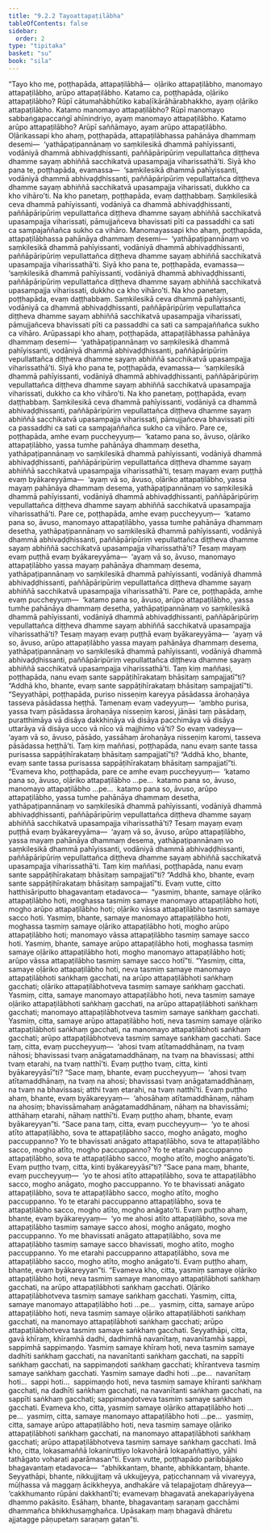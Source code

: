 ```yaml
---
title: "9.2.2 Tayoattapaṭilābha"
tableOfContents: false
sidebar:
  order: 2
type: "tipitaka"
basket: "su"
book: "sila"
---
```



<DynamicBreadcrumb />

<Division number="428" book="sila" bookNo="6" page="180">

<Paragraph number="745" book="sila">
“Tayo kho me, poṭṭhapāda, attapaṭilābhā—  oḷāriko attapaṭilābho, manomayo attapaṭilābho, arūpo attapaṭilābho. Katamo ca, poṭṭhapāda, oḷāriko attapaṭilābho? Rūpī cātumahābhūtiko kabaḷīkārāhārabhakkho, ayaṃ oḷāriko attapaṭilābho. Katamo manomayo attapaṭilābho? Rūpī manomayo sabbaṅgapaccaṅgī ahīnindriyo, ayaṃ manomayo attapaṭilābho. Katamo arūpo attapaṭilābho? Arūpī saññāmayo, ayaṃ arūpo attapaṭilābho.
</Paragraph>

</Division>
<Division number="429" book="sila" bookNo="6" page="181">

<Paragraph number="746" book="sila">
Oḷārikassapi kho ahaṃ, poṭṭhapāda, attapaṭilābhassa pahānāya dhammaṃ desemi—  ‘yathāpaṭipannānaṃ vo saṃkilesikā dhammā pahīyissanti, vodāniyā dhammā abhivaḍḍhissanti, paññāpāripūriṃ vepullattañca diṭṭheva dhamme sayaṃ abhiññā sacchikatvā upasampajja viharissathā’ti. Siyā kho pana te, poṭṭhapāda, evamassa—  ‘saṃkilesikā dhammā pahīyissanti, vodāniyā dhammā abhivaḍḍhissanti, paññāpāripūriṃ vepullattañca diṭṭheva dhamme sayaṃ abhiññā sacchikatvā upasampajja viharissati, dukkho ca kho vihāro’ti. Na kho panetaṃ, poṭṭhapāda, evaṃ daṭṭhabbaṃ. Saṃkilesikā ceva dhammā pahīyissanti, vodāniyā ca dhammā abhivaḍḍhissanti, paññāpāripūriṃ vepullattañca diṭṭheva dhamme sayaṃ abhiññā sacchikatvā upasampajja viharissati, pāmujjañceva bhavissati pīti ca passaddhi ca sati ca sampajaññañca sukho ca vihāro.
</Paragraph>

</Division>
<Division number="430" book="sila" bookNo="6" page="181">

<Paragraph number="747" book="sila">
Manomayassapi kho ahaṃ, poṭṭhapāda, attapaṭilābhassa pahānāya dhammaṃ desemi—  ‘yathāpaṭipannānaṃ vo saṃkilesikā dhammā pahīyissanti, vodāniyā dhammā abhivaḍḍhissanti, paññāpāripūriṃ vepullattañca diṭṭheva dhamme sayaṃ abhiññā sacchikatvā upasampajja viharissathā’ti. Siyā kho pana te, poṭṭhapāda, evamassa—  ‘saṃkilesikā dhammā pahīyissanti, vodāniyā dhammā abhivaḍḍhissanti, paññāpāripūriṃ vepullattañca diṭṭheva dhamme sayaṃ abhiññā sacchikatvā upasampajja viharissati, dukkho ca kho vihāro’ti. Na kho panetaṃ, poṭṭhapāda, evaṃ daṭṭhabbaṃ. Saṃkilesikā ceva dhammā pahīyissanti, vodāniyā ca dhammā abhivaḍḍhissanti, paññāpāripūriṃ vepullattañca diṭṭheva dhamme sayaṃ abhiññā sacchikatvā upasampajja viharissati, pāmujjañceva bhavissati pīti ca passaddhi ca sati ca sampajaññañca sukho ca vihāro.
</Paragraph>

</Division>
<Division number="431" book="sila" bookNo="6" page="181">

<Paragraph number="748" book="sila">
Arūpassapi kho ahaṃ, poṭṭhapāda, attapaṭilābhassa pahānāya dhammaṃ desemi—  ‘yathāpaṭipannānaṃ vo saṃkilesikā dhammā pahīyissanti, vodāniyā dhammā abhivaḍḍhissanti, paññāpāripūriṃ vepullattañca diṭṭheva dhamme sayaṃ abhiññā sacchikatvā upasampajja viharissathā’ti. Siyā kho pana te, poṭṭhapāda, evamassa—  ‘saṃkilesikā dhammā pahīyissanti, vodāniyā dhammā abhivaḍḍhissanti, paññāpāripūriṃ vepullattañca diṭṭheva dhamme sayaṃ abhiññā sacchikatvā upasampajja viharissati, dukkho ca kho vihāro’ti. Na kho panetaṃ, poṭṭhapāda, evaṃ daṭṭhabbaṃ. Saṃkilesikā ceva dhammā pahīyissanti, vodāniyā ca dhammā abhivaḍḍhissanti, paññāpāripūriṃ vepullattañca diṭṭheva dhamme sayaṃ abhiññā sacchikatvā upasampajja viharissati, pāmujjañceva bhavissati pīti ca passaddhi ca sati ca sampajaññañca sukho ca vihāro.
</Paragraph>

</Division>
<Division number="432" book="sila" bookNo="6" page="182">

<Paragraph number="749" book="sila">
Pare ce, poṭṭhapāda, amhe evaṃ puccheyyuṃ—  ‘katamo pana so, āvuso, oḷāriko attapaṭilābho, yassa tumhe pahānāya dhammaṃ desetha, yathāpaṭipannānaṃ vo saṃkilesikā dhammā pahīyissanti, vodāniyā dhammā abhivaḍḍhissanti, paññāpāripūriṃ vepullattañca diṭṭheva dhamme sayaṃ abhiññā sacchikatvā upasampajja viharissathā’ti, tesaṃ mayaṃ evaṃ puṭṭhā evaṃ byākareyyāma—  ‘ayaṃ vā so, āvuso, oḷāriko attapaṭilābho, yassa mayaṃ pahānāya dhammaṃ desema, yathāpaṭipannānaṃ vo saṃkilesikā dhammā pahīyissanti, vodāniyā dhammā abhivaḍḍhissanti, paññāpāripūriṃ vepullattañca diṭṭheva dhamme sayaṃ abhiññā sacchikatvā upasampajja viharissathā’ti.
</Paragraph>

</Division>
<Division number="433" book="sila" bookNo="6" page="182">

<Paragraph number="750" book="sila">
Pare ce, poṭṭhapāda, amhe evaṃ puccheyyuṃ—  ‘katamo pana so, āvuso, manomayo attapaṭilābho, yassa tumhe pahānāya dhammaṃ desetha, yathāpaṭipannānaṃ vo saṃkilesikā dhammā pahīyissanti, vodāniyā dhammā abhivaḍḍhissanti, paññāpāripūriṃ vepullattañca diṭṭheva dhamme sayaṃ abhiññā sacchikatvā upasampajja viharissathā’ti? Tesaṃ mayaṃ evaṃ puṭṭhā evaṃ byākareyyāma—  ‘ayaṃ vā so, āvuso, manomayo attapaṭilābho yassa mayaṃ pahānāya dhammaṃ desema, yathāpaṭipannānaṃ vo saṃkilesikā dhammā pahīyissanti, vodāniyā dhammā abhivaḍḍhissanti, paññāpāripūriṃ vepullattañca diṭṭheva dhamme sayaṃ abhiññā sacchikatvā upasampajja viharissathā’ti.
</Paragraph>

</Division>
<Division number="434" book="sila" bookNo="6" page="182">

<Paragraph number="751" book="sila">
Pare ce, poṭṭhapāda, amhe evaṃ puccheyyuṃ—  ‘katamo pana so, āvuso, arūpo attapaṭilābho, yassa tumhe pahānāya dhammaṃ desetha, yathāpaṭipannānaṃ vo saṃkilesikā dhammā pahīyissanti, vodāniyā dhammā abhivaḍḍhissanti, paññāpāripūriṃ vepullattañca diṭṭheva dhamme sayaṃ abhiññā sacchikatvā upasampajja viharissathā’ti? Tesaṃ mayaṃ evaṃ puṭṭhā evaṃ byākareyyāma—  ‘ayaṃ vā so, āvuso, arūpo attapaṭilābho yassa mayaṃ pahānāya dhammaṃ desema, yathāpaṭipannānaṃ vo saṃkilesikā dhammā pahīyissanti, vodāniyā dhammā abhivaḍḍhissanti, paññāpāripūriṃ vepullattañca diṭṭheva dhamme sayaṃ abhiññā sacchikatvā upasampajja viharissathā’ti.
</Paragraph>

<Paragraph number="752" book="sila">
Taṃ kiṃ maññasi, poṭṭhapāda, nanu evaṃ sante sappāṭihīrakataṃ bhāsitaṃ sampajjatī”ti? “Addhā kho, bhante, evaṃ sante sappāṭihīrakataṃ bhāsitaṃ sampajjatī”ti.
</Paragraph>

</Division>
<Division number="435" book="sila" bookNo="6" page="183">

<Paragraph number="753" book="sila">
“Seyyathāpi, poṭṭhapāda, puriso nisseṇiṃ kareyya pāsādassa ārohaṇāya tasseva pāsādassa heṭṭhā. Tamenaṃ evaṃ vadeyyuṃ—  ‘ambho purisa, yassa tvaṃ pāsādassa ārohaṇāya nisseṇiṃ karosi, jānāsi taṃ pāsādaṃ, puratthimāya vā disāya dakkhiṇāya vā disāya pacchimāya vā disāya uttarāya vā disāya ucco vā nīco vā majjhimo vā’ti? So evaṃ vadeyya—  ‘ayaṃ vā so, āvuso, pāsādo, yassāhaṃ ārohaṇāya nisseṇiṃ karomi, tasseva pāsādassa heṭṭhā’ti.
</Paragraph>

<Paragraph number="754" book="sila">
Taṃ kiṃ maññasi, poṭṭhapāda, nanu evaṃ sante tassa purisassa sappāṭihīrakataṃ bhāsitaṃ sampajjatī”ti? “Addhā kho, bhante, evaṃ sante tassa purisassa sappāṭihīrakataṃ bhāsitaṃ sampajjatī”ti.
</Paragraph>

</Division>
<Division number="436" book="sila" bookNo="6" page="183">

<Paragraph number="755" book="sila">
“Evameva kho, poṭṭhapāda, pare ce amhe evaṃ puccheyyuṃ—  ‘katamo pana so, āvuso, oḷāriko attapaṭilābho …pe…  katamo pana so, āvuso, manomayo attapaṭilābho …pe…  katamo pana so, āvuso, arūpo attapaṭilābho, yassa tumhe pahānāya dhammaṃ desetha, yathāpaṭipannānaṃ vo saṃkilesikā dhammā pahīyissanti, vodāniyā dhammā abhivaḍḍhissanti, paññāpāripūriṃ vepullattañca diṭṭheva dhamme sayaṃ abhiññā sacchikatvā upasampajja viharissathā’ti? Tesaṃ mayaṃ evaṃ puṭṭhā evaṃ byākareyyāma—  ‘ayaṃ vā so, āvuso, arūpo attapaṭilābho, yassa mayaṃ pahānāya dhammaṃ desema, yathāpaṭipannānaṃ vo saṃkilesikā dhammā pahīyissanti, vodāniyā dhammā abhivaḍḍhissanti, paññāpāripūriṃ vepullattañca diṭṭheva dhamme sayaṃ abhiññā sacchikatvā upasampajja viharissathā’ti.
</Paragraph>

<Paragraph number="756" book="sila">
Taṃ kiṃ maññasi, poṭṭhapāda, nanu evaṃ sante sappāṭihīrakataṃ bhāsitaṃ sampajjatī”ti? “Addhā kho, bhante, evaṃ sante sappāṭihīrakataṃ bhāsitaṃ sampajjatī”ti.
</Paragraph>

</Division>
<Division number="437" book="sila" bookNo="6" page="184">

<Paragraph number="757" book="sila">
Evaṃ vutte, citto hatthisāriputto bhagavantaṃ etadavoca—  “yasmiṃ, bhante, samaye oḷāriko attapaṭilābho hoti, moghassa tasmiṃ samaye manomayo attapaṭilābho hoti, mogho arūpo attapaṭilābho hoti; oḷāriko vāssa attapaṭilābho tasmiṃ samaye sacco hoti. Yasmiṃ, bhante, samaye manomayo attapaṭilābho hoti, moghassa tasmiṃ samaye oḷāriko attapaṭilābho hoti, mogho arūpo attapaṭilābho hoti; manomayo vāssa attapaṭilābho tasmiṃ samaye sacco hoti. Yasmiṃ, bhante, samaye arūpo attapaṭilābho hoti, moghassa tasmiṃ samaye oḷāriko attapaṭilābho hoti, mogho manomayo attapaṭilābho hoti; arūpo vāssa attapaṭilābho tasmiṃ samaye sacco hotī”ti.
</Paragraph>

<Paragraph number="758" book="sila">
“Yasmiṃ, citta, samaye oḷāriko attapaṭilābho hoti, neva tasmiṃ samaye manomayo attapaṭilābhoti saṅkhaṃ gacchati, na arūpo attapaṭilābhoti saṅkhaṃ gacchati; oḷāriko attapaṭilābhotveva tasmiṃ samaye saṅkhaṃ gacchati. Yasmiṃ, citta, samaye manomayo attapaṭilābho hoti, neva tasmiṃ samaye oḷāriko attapaṭilābhoti saṅkhaṃ gacchati, na arūpo attapaṭilābhoti saṅkhaṃ gacchati; manomayo attapaṭilābhotveva tasmiṃ samaye saṅkhaṃ gacchati. Yasmiṃ, citta, samaye arūpo attapaṭilābho hoti, neva tasmiṃ samaye oḷāriko attapaṭilābhoti saṅkhaṃ gacchati, na manomayo attapaṭilābhoti saṅkhaṃ gacchati; arūpo attapaṭilābhotveva tasmiṃ samaye saṅkhaṃ gacchati.
</Paragraph>

</Division>
<Division number="438" book="sila" bookNo="6" page="184">

<Paragraph number="759" book="sila">
Sace taṃ, citta, evaṃ puccheyyuṃ—  ‘ahosi tvaṃ atītamaddhānaṃ, na tvaṃ nāhosi; bhavissasi tvaṃ anāgatamaddhānaṃ, na tvaṃ na bhavissasi; atthi tvaṃ etarahi, na tvaṃ natthī’ti. Evaṃ puṭṭho tvaṃ, citta, kinti byākareyyāsī”ti?
</Paragraph>

<Paragraph number="760" book="sila">
“Sace maṃ, bhante, evaṃ puccheyyuṃ—  ‘ahosi tvaṃ atītamaddhānaṃ, na tvaṃ na ahosi; bhavissasi tvaṃ anāgatamaddhānaṃ, na tvaṃ na bhavissasi; atthi tvaṃ etarahi, na tvaṃ natthī’ti. Evaṃ puṭṭho ahaṃ, bhante, evaṃ byākareyyaṃ—  ‘ahosāhaṃ atītamaddhānaṃ, nāhaṃ na ahosiṃ; bhavissāmahaṃ anāgatamaddhānaṃ, nāhaṃ na bhavissāmi; atthāhaṃ etarahi, nāhaṃ natthī’ti. Evaṃ puṭṭho ahaṃ, bhante, evaṃ byākareyyan”ti.
</Paragraph>

<Paragraph number="761" book="sila">
“Sace pana taṃ, citta, evaṃ puccheyyuṃ—  ‘yo te ahosi atīto attapaṭilābho, sova te attapaṭilābho sacco, mogho anāgato, mogho paccuppanno? Yo te bhavissati anāgato attapaṭilābho, sova te attapaṭilābho sacco, mogho atīto, mogho paccuppanno? Yo te etarahi paccuppanno attapaṭilābho, sova te attapaṭilābho sacco, mogho atīto, mogho anāgato’ti. Evaṃ puṭṭho tvaṃ, citta, kinti byākareyyāsī”ti?
</Paragraph>

<Paragraph number="762" book="sila">
“Sace pana maṃ, bhante, evaṃ puccheyyuṃ—  ‘yo te ahosi atīto attapaṭilābho, sova te attapaṭilābho sacco, mogho anāgato, mogho paccuppanno. Yo te bhavissati anāgato attapaṭilābho, sova te attapaṭilābho sacco, mogho atīto, mogho paccuppanno. Yo te etarahi paccuppanno attapaṭilābho, sova te attapaṭilābho sacco, mogho atīto, mogho anāgato’ti. Evaṃ puṭṭho ahaṃ, bhante, evaṃ byākareyyaṃ—  ‘yo me ahosi atīto attapaṭilābho, sova me attapaṭilābho tasmiṃ samaye sacco ahosi, mogho anāgato, mogho paccuppanno. Yo me bhavissati anāgato attapaṭilābho, sova me attapaṭilābho tasmiṃ samaye sacco bhavissati, mogho atīto, mogho paccuppanno. Yo me etarahi paccuppanno attapaṭilābho, sova me attapaṭilābho sacco, mogho atīto, mogho anāgato’ti. Evaṃ puṭṭho ahaṃ, bhante, evaṃ byākareyyan”ti.
</Paragraph>

</Division>
<Division number="439" book="sila" bookNo="6" page="186">

<Paragraph number="763" book="sila">
“Evameva kho, citta, yasmiṃ samaye oḷāriko attapaṭilābho hoti, neva tasmiṃ samaye manomayo attapaṭilābhoti saṅkhaṃ gacchati, na arūpo attapaṭilābhoti saṅkhaṃ gacchati. Oḷāriko attapaṭilābhotveva tasmiṃ samaye saṅkhaṃ gacchati. Yasmiṃ, citta, samaye manomayo attapaṭilābho hoti …pe…  yasmiṃ, citta, samaye arūpo attapaṭilābho hoti, neva tasmiṃ samaye oḷāriko attapaṭilābhoti saṅkhaṃ gacchati, na manomayo attapaṭilābhoti saṅkhaṃ gacchati; arūpo attapaṭilābhotveva tasmiṃ samaye saṅkhaṃ gacchati.
</Paragraph>

</Division>
<Division number="440" book="sila" bookNo="6" page="186">

<Paragraph number="764" book="sila">
Seyyathāpi, citta, gavā khīraṃ, khīramhā dadhi, dadhimhā navanītaṃ, navanītamhā sappi, sappimhā sappimaṇḍo. Yasmiṃ samaye khīraṃ hoti, neva tasmiṃ samaye dadhīti saṅkhaṃ gacchati, na navanītanti saṅkhaṃ gacchati, na sappīti saṅkhaṃ gacchati, na sappimaṇḍoti saṅkhaṃ gacchati; khīrantveva tasmiṃ samaye saṅkhaṃ gacchati. Yasmiṃ samaye dadhi hoti …pe…  navanītaṃ hoti…  sappi hoti…  sappimaṇḍo hoti, neva tasmiṃ samaye khīranti saṅkhaṃ gacchati, na dadhīti saṅkhaṃ gacchati, na navanītanti saṅkhaṃ gacchati, na sappīti saṅkhaṃ gacchati; sappimaṇḍotveva tasmiṃ samaye saṅkhaṃ gacchati. Evameva kho, citta, yasmiṃ samaye oḷāriko attapaṭilābho hoti …pe…  yasmiṃ, citta, samaye manomayo attapaṭilābho hoti …pe…  yasmiṃ, citta, samaye arūpo attapaṭilābho hoti, neva tasmiṃ samaye oḷāriko attapaṭilābhoti saṅkhaṃ gacchati, na manomayo attapaṭilābhoti saṅkhaṃ gacchati; arūpo attapaṭilābhotveva tasmiṃ samaye saṅkhaṃ gacchati. Imā kho, citta, lokasamaññā lokaniruttiyo lokavohārā lokapaññattiyo, yāhi tathāgato voharati aparāmasan”ti.
</Paragraph>

</Division>
<Division number="441" book="sila" bookNo="6" page="186">

<Paragraph number="765" book="sila">
Evaṃ vutte, poṭṭhapādo paribbājako bhagavantaṃ etadavoca—  “abhikkantaṃ, bhante, abhikkantaṃ, bhante. Seyyathāpi, bhante, nikkujjitaṃ vā ukkujjeyya, paṭicchannaṃ vā vivareyya, mūḷhassa vā maggaṃ ācikkheyya, andhakāre vā telapajjotaṃ dhāreyya—  ‘cakkhumanto rūpāni dakkhantī’ti; evamevaṃ bhagavatā anekapariyāyena dhammo pakāsito. Esāhaṃ, bhante, bhagavantaṃ saraṇaṃ gacchāmi dhammañca bhikkhusaṃghañca. Upāsakaṃ maṃ bhagavā dhāretu ajjatagge pāṇupetaṃ saraṇaṃ gatan”ti.
</Paragraph>
</Division>